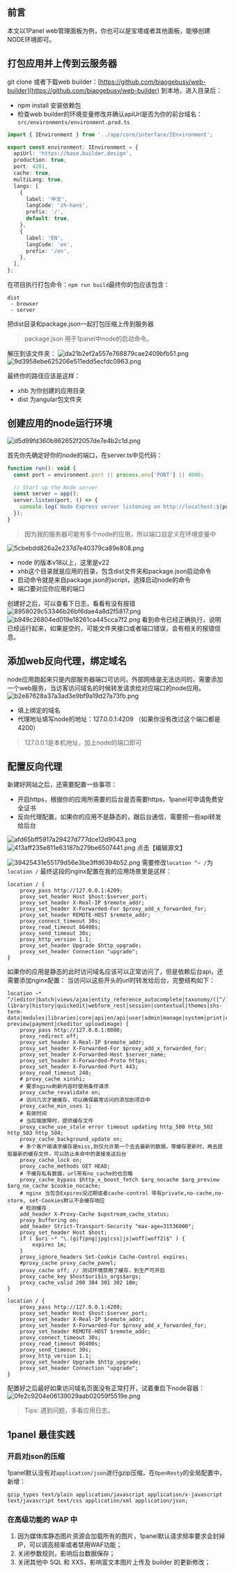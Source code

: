 
<Meta title="部署/builder 前台部署" id="builder-to-1panel" />

## 前言

本文以1Panel web管理面板为例，你也可以是宝塔或者其他面板，能够创建NODE环境即可。

## 打包应用并上传到云服务器

git clone 或者下载web builder：[https://github.com/biaogebusy/web-builder](https://github.com/biaogebusy/web-builder) 到本地，进入目录后：

- npm install 安装依赖包
- 检查web builder的环境变量修改并确认apiUrl是否为你的前台域名：`src/environments/environment.prod.ts`

```ts
import { IEnvironment } from '../app/core/interface/IEnvironment';

export const environment: IEnvironment = {
  apiUrl: 'https://base.builder.design',
  production: true,
  port: 4201,
  cache: true,
  multiLang: true,
  langs: [
    {
      label: '中文',
      langCode: 'zh-hans',
      prefix: '/',
      default: true,
    },
    {
      label: 'EN',
      langCode: 'en',
      prefix: '/en',
    },
  ],
};
```

在项目执行打包命令：`npm run build`最终你的包应该包含：

```
dist
 - browser
 - server
```

把dist目录和package.json一起打包压缩上传到服务器

> package.json 用于1panel中node的启动命令。

解压到该文件夹：
![da21b2ef2a557e768879cae2409bfb51.png](https://picx.zhimg.com/v2-3847bb2e8e2d80d0575fdd9aeca93bf3_r.jpg)
![9d3958ebe625206e511edd5ecfdc0963.png](https://picx.zhimg.com/v2-378c9ff5c05cea83d7a36344c9f37c79_r.jpg)

最终你的路径应该是这样：

- xhb 为你创建的应用目录
- dist 为angular包文件夹

## 创建应用的node运行环境

![d5d99fd360b862652f2057de7e4b2c1d.png](https://pic2.zhimg.com/v2-5c98abe1e20c633c1d513a86e05940db_r.jpg)

首先你先确定好你的node的端口，在server.ts中见代码：

```js
function run(): void {
  const port = environment.port || process.env['PORT'] || 4000;

  // Start up the Node server
  const server = app();
  server.listen(port, () => {
    console.log(`Node Express server listening on http://localhost:${port}`);
  });
}
```

> 因为我的服务器可能有多个node的应用，所以端口自定义在环境变量中

![5cbebdd826a2e237d7e40379ca89e808.png](https://pic4.zhimg.com/v2-bf985b2156067bfded4c0e032ab94cad_r.jpg)

- node 的版本v18以上，这里是v22
- xhb这个目录就是应用的目录，包含dist文件夹和package.json启动命令
- 启动命令就是来自package.json的script，选择启动node的命令
- 端口要对应你应用的端口

创建好之后，可以查看下日志，看看有没有报错
![8958029c53346b26bf6dae4a8d2f5817.png](https://pic1.zhimg.com/v2-b3566a21a533878de70d95497a8d39da_r.jpg)
![b949c26804ed019e18261ca445cca7f2.png](https://pic2.zhimg.com/v2-665e4cf5e86b112117d525eea7cfcd27_r.jpg)
看到命令已经正确执行，说明已经运行起来，如果是空的，可能文件夹接口或者端口错误，会有相关的报错信息。

## 添加web反向代理，绑定域名

node应用跑起来只是内部服务器端口可访问，外部网络是无法访问的，需要添加一个web服务，当访客访问域名的时候转发请求给对应端口的node应用。
![b2e87628a37a3ad3e9bf9a19d27a73fb.png](https://pic1.zhimg.com/v2-1392b51b2f048b2bbe512a9da870346e_r.jpg)

- 填上绑定的域名
- 代理地址填写node的地址：127.0.0.1:4209 （如果你没有改过这个端口都是4200）

> 127.0.0.1是本机地址，加上node的端口即可

## 配置反向代理

新建好网站之后，还需要配置一些事项：

- 开启https，根据你的应用所需要的后台是否需要https，1panel可申请免费安全证书
- 反向代理配置，如果你的应用不是静态的，跟后台通信，需要把一些api转发给后台

![afd65bff5917a29427d777dce12d9043.png](https://picx.zhimg.com/v2-d4570f3cc511e35e27bac27738353f0f_r.jpg)
![413aff235e811e63187b279be6507441.png](https://picx.zhimg.com/v2-91d1977ffd2ef887ade4d67d4f6f4019_r.jpg)
点击【编辑源文】

![39425431e55179d56e3be3ffd6394b52.png](https://pic3.zhimg.com/v2-5471b71f884fc8c3ec1b67fefd4b8c8e_1440w.jpg)
需要修改`location ^~ /`为`location /` 最终这段的nginx配置在我的应用场景里是这样：

```
location / {
    proxy_pass http://127.0.0.1:4209;
    proxy_set_header Host $host:$server_port;
    proxy_set_header X-Real-IP $remote_addr;
    proxy_set_header X-Forwarded-For $proxy_add_x_forwarded_for;
    proxy_set_header REMOTE-HOST $remote_addr;
    proxy_connect_timeout 30s;
    proxy_read_timeout 86400s;
    proxy_send_timeout 30s;
    proxy_http_version 1.1;
    proxy_set_header Upgrade $http_upgrade;
    proxy_set_header Connection "upgrade";
}
```

如果你的应用是静态的此时访问域名应该可以正常访问了，但是依赖后台api，还需要添加nginx配置：
当访问以这些开头的url时转发给后台，完整结构如下：

```nginx
location ~* ^/(editor|batch|views/ajax|entity_reference_autocomplete|taxonomy/([^/]+)/([^/]+)/edit|autocomplete|media-library|history|quickedit|webform_rest|session|contextual|themes|shs-term-data|modules|libraries|core|api|en/api|user|admin|manage|system|print|export|sites/([^/]+)/files|front-preview|payment|ckeditor_uploadimage) {
    proxy_pass http://127.0.0.1:8080;
    proxy_redirect off;
    proxy_set_header X-Real-IP $remote_addr;
    proxy_set_header X-Forwarded-For $proxy_add_x_forwarded_for;
    proxy_set_header X-Forwarded-Host $server_name;
    proxy_set_header X-Forwarded-Proto https;
    proxy_set_header X-Forwarded-Port 443;
    proxy_read_timeout 240;
    # proxy_cache xinshi;
    # 要求nginx刷新内容时使用条件请求
    proxy_cache_revalidate on;
    # 访问几次才被缓存，可以确保最常访问的添加到项目中
    proxy_cache_min_uses 1;
    # 有效时间
    # 当后端故障时，提供缓存文件
    proxy_cache_use_stale error timeout updating http_500 http_502 http_503 http_504;
    proxy_cache_background_update on;
    # 多个客户端请求缓存是miss,则仅允许第一个去去最新的数据，等缓存更新时，再去提取最新的缓存文件，可以防止未命中的直接发送后台
    proxy_cache_lock on;
    proxy_cache_methods GET HEAD;
    # 不缓存私有数据，url带有no_cache的也忽略
    proxy_cache_bypass $http_x_boost_fetch $arg_nocache $arg_preview $arg_no_cache $cookie_nocache;
    # nginx 当包含Expires没过期或者cache-control 带有private,no-cache,no-store, set-Cookies默认不会缓存响应
    # 检测缓存
    add_header X-Proxy-Cache $upstream_cache_status;
    proxy_buffering on;
    add_header Strict-Transport-Security "max-age=31536000";
    proxy_set_header Host $host;
    if ( $uri ~* "\.(gif|png|jpg|css|js|woff|woff2)$" ) {
        expires 1m;
    }
    proxy_ignore_headers Set-Cookie Cache-Control expires;
    #proxy_cache proxy_cache_panel;
    proxy_cache off; // 测试环境禁用了缓存，到生产可开启
    proxy_cache_key $host$uri$is_args$args;
    proxy_cache_valid 200 304 301 302 10m;
}

location / {
    proxy_pass http://127.0.0.1:4209;
    proxy_set_header Host $host:$server_port;
    proxy_set_header X-Real-IP $remote_addr;
    proxy_set_header X-Forwarded-For $proxy_add_x_forwarded_for;
    proxy_set_header REMOTE-HOST $remote_addr;
    proxy_connect_timeout 30s;
    proxy_read_timeout 86400s;
    proxy_send_timeout 30s;
    proxy_http_version 1.1;
    proxy_set_header Upgrade $http_upgrade;
    proxy_set_header Connection "upgrade";
}
```

配置好之后最好如果访问域名页面没有正常打开，试着重启下node容器：
![0fe2c9204e06139029aab02059f5519e.png](https://pic4.zhimg.com/v2-db8ad78ddfb7fa5273afcd73253d1193_r.jpg)

> Tips: 遇到问题，多看应用日志。

## 1panel 最佳实践

### 开启对json的压缩

1panel默认没有对`application/json`进行gzip压缩，在`OpenResty`的全局配置中，新增：

```text
gzip_types text/plain application/javascript application/x-javascript text/javascript text/css application/xml application/json;
```

### 在高级功能的 WAP 中

1. 因为媒体库静态图片资源会加载所有的图片，1panel默认请求频率要求会封掉IP，可以调高频率或者禁用WAF功能；
1. 关闭参数规则，影响后台数据保存；
1. 关闭其他中 SQL 和 XXS，影响富文本图片上传及 builder 的更新修改；
